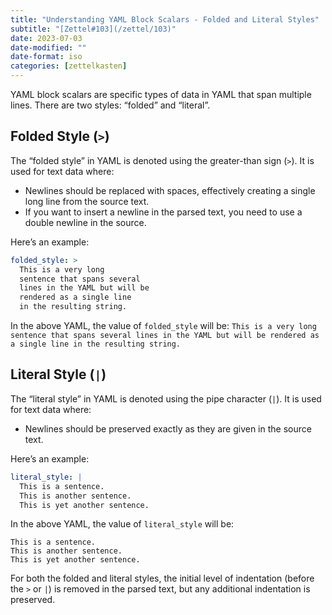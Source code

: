 ```yaml
---
title: "Understanding YAML Block Scalars - Folded and Literal Styles"
subtitle: "[Zettel#103](/zettel/103)"
date: 2023-07-03
date-modified: ""
date-format: iso
categories: [zettelkasten]
---
```

YAML block scalars are specific types of data in YAML that span multiple lines. There are two styles: "folded" and "literal".

## Folded Style (`>`)

The "folded style" in YAML is denoted using the greater-than sign (`>`). It is used for text data where:

* Newlines should be replaced with spaces, effectively creating a single long line from the source text.
* If you want to insert a newline in the parsed text, you need to use a double newline in the source.

Here's an example:

```yaml
folded_style: >
  This is a very long
  sentence that spans several
  lines in the YAML but will be
  rendered as a single line
  in the resulting string.
```

In the above YAML, the value of `folded_style` will be: `This is a very long sentence that spans several lines in the YAML but will be rendered as a single line in the resulting string.`

## Literal Style (`|`)

The "literal style" in YAML is denoted using the pipe character (`|`). It is used for text data where:

* Newlines should be preserved exactly as they are given in the source text.

Here's an example:

```yaml
literal_style: |
  This is a sentence.
  This is another sentence.
  This is yet another sentence.
```

In the above YAML, the value of `literal_style` will be:

```
This is a sentence.
This is another sentence.
This is yet another sentence.
```

For both the folded and literal styles, the initial level of indentation (before the `>` or `|`) is removed in the parsed text, but any additional indentation is preserved.
